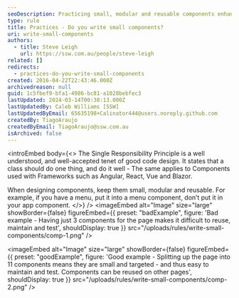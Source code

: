 ```yaml
---
seoDescription: Practicing small, modular and reusable components enhances code maintainability, testability and reusability.
type: rule
title: Practices - Do you write small components?
uri: write-small-components
authors:
  - title: Steve Leigh
    url: https://ssw.com.au/people/steve-leigh
related: []
redirects:
  - practices-do-you-write-small-components
created: 2016-04-22T22:43:46.000Z
archivedreason: null
guid: 1c5fbef9-bfa1-4986-bc81-a1028bebfec3
lastUpdated: 2024-03-14T00:38:13.000Z
lastUpdatedBy: Caleb Williams [SSW]
lastUpdatedByEmail: 65635198+Calinator444@users.noreply.github.com
createdBy: TiagoAraujo
createdByEmail: TiagoAraujo@ssw.com.au
isArchived: false
---
```


<introEmbed
  body={<>
The Single Responsibility Principle is a well understood, and well-accepted tenet of good code design. It states that a class should do one thing, and do it well - The same applies to Components used with Frameworks such as Angular, React, Vue and Blazor.

When designing components, keep them small, modular and reusable. For example, if you have a menu, put it into a menu component, don’t put it in your app component.
  </>}
/>
<imageEmbed
  alt="Image"
  size="large"
  showBorder={false}
  figureEmbed={{
    preset: "badExample",
    figure: 'Bad example - Having just 3 components for the page makes it difficult to reuse, maintain and test',
    shouldDisplay: true
  }}
  src="/uploads/rules/write-small-components/comp-1.png"
/>

<imageEmbed
  alt="Image"
  size="large"
  showBorder={false}
  figureEmbed={{
    preset: "goodExample",
    figure: 'Good example - Splitting up the page into 11 components means they are small and targeted - and thus easy to maintain and test. Components can be reused on other pages',
    shouldDisplay: true
  }}
  src="/uploads/rules/write-small-components/comp-2.png"
/>
